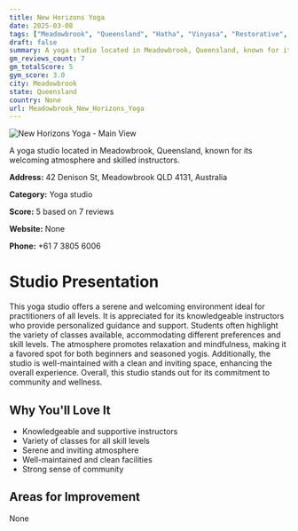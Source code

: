 ```yaml
---
title: New Horizons Yoga
date: 2025-03-08
tags: ["Meadowbrook", "Queensland", "Hatha", "Vinyasa", "Restorative", "welcoming", "community-focused", "Meadowbrook"]  
draft: false
summary: A yoga studio located in Meadowbrook, Queensland, known for its welcoming atmosphere and skilled instructors.
gm_reviews_count: 7
gm_totalScore: 5
gym_score: 3.0
city: Meadowbrook
state: Queensland
country: None
url: Meadowbrook_New_Horizons_Yoga
---
```


<div className="aspect-[16/9] relative my-8">
  <img 
    src="https://streetviewpixels-pa.googleapis.com/v1/thumbnail?panoid=CtOgrC_iHOujyAG3zwJ09g&cb_client=search.gws-prod.gps&w=408&h=240&yaw=14.131134&pitch=0&thumbfov=100"
    alt="New Horizons Yoga - Main View"
    className="object-cover absolute inset-0 w-full h-full rounded-lg"
  />
</div>

A yoga studio located in Meadowbrook, Queensland, known for its welcoming atmosphere and skilled instructors.

**Address:** 42 Denison St, Meadowbrook QLD 4131, Australia

**Category:** Yoga studio

**Score:** 5 based on 7 reviews

**Website:** None

**Phone:** +61 7 3805 6006

# Studio Presentation

This yoga studio offers a serene and welcoming environment ideal for practitioners of all levels. It is appreciated for its knowledgeable instructors who provide personalized guidance and support. Students often highlight the variety of classes available, accommodating different preferences and skill levels. The atmosphere promotes relaxation and mindfulness, making it a favored spot for both beginners and seasoned yogis. Additionally, the studio is well-maintained with a clean and inviting space, enhancing the overall experience. Overall, this studio stands out for its commitment to community and wellness.


## Why You'll Love It

- Knowledgeable and supportive instructors
- Variety of classes for all skill levels
- Serene and inviting atmosphere
- Well-maintained and clean facilities
- Strong sense of community

## Areas for Improvement

None

<div className="grid grid-cols-1 xl:grid-cols-2 gap-4 my-8">

</div>